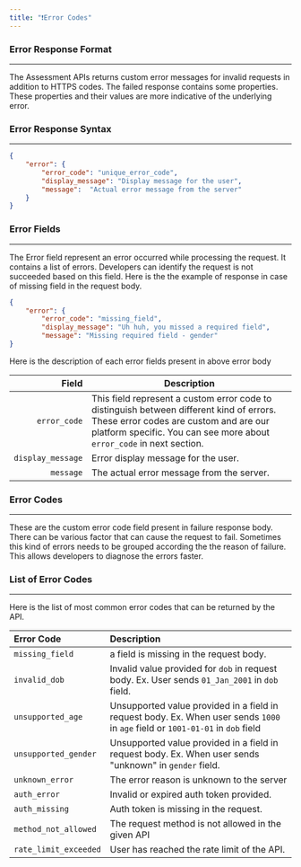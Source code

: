 ```yaml
---
title: "❗️Error Codes"
---
```


### Error Response Format
---
The Assessment APIs returns custom error messages for invalid requests in
addition to HTTPS codes.
The failed response contains some properties. These properties and their
values are more indicative of the underlying error.


### Error Response Syntax
---
``` json
{
    "error": {
        "error_code": "unique_error_code",
        "display_message": "Display message for the user",
        "message":  "Actual error message from the server"
    }
}
```

### Error Fields
---

The Error field represent an error occurred while processing the request. It contains a list of errors. Developers can identify the request is not succeeded based on this field.
Here is the the example of response in case of missing field in the request body.

``` json
{
    "error": {
        "error_code": "missing_field",
        "display_message": "Uh huh, you missed a required field",
        "message": "Missing required field - gender"
}
```
Here is the description of each error fields present in above error body

| **Field** | **Description** |
| ---: | --- |
| `error_code` | This field represent a custom error code to distinguish between different kind of errors. These error codes are custom and are our platform specific. You can see more about `error_code` in next section. |
| `display_message` | Error display message for the user. |
| `message` | The actual error message from the server. |

### Error Codes
---
These are the custom error code field present in failure response body.
There can be various factor that can cause the request to fail. Sometimes
this kind of errors needs to be grouped according the the reason of failure.
This allows developers to diagnose the errors faster.


### List of Error Codes
--- 
Here is the list of most common error codes that can be returned by the API.

| **Error Code** | **Description** |
| :--- | :--- |
| `missing_field` | a field is missing in the request body. |
| `invalid_dob` | Invalid value provided for `dob` in request body.  Ex. User sends `01_Jan_2001` in `dob` field. |
| `unsupported_age` | Unsupported value provided in a field in request body.  Ex. When user sends `1000` in `age` field or `1001-01-01` in `dob` field |
| `unsupported_gender` | Unsupported value provided in a field in request body.  Ex. When user sends "unknown" in `gender` field. |
| `unknown_error` | The error reason is unknown to the server |
| `auth_error` | Invalid or expired auth token provided. |
| `auth_missing` | Auth token is missing in the request. |
| `method_not_allowed` | The request method is not allowed in the given API |
| `rate_limit_exceeded` | User has reached the rate limit of the API. |
